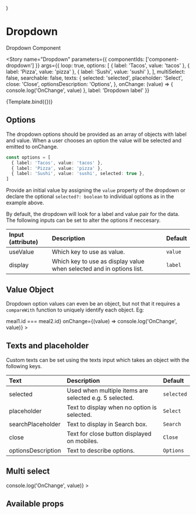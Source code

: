 
  <div style={{ paddingBottom: '150px' }}>
    <Dropdown {...props}></Dropdown>
  </div>
)

<Meta title="Components/Dropdown" component={Dropdown} />

# Dropdown

Dropdown Component

<Story
  name="Dropdown"
  parameters={{
    componentIds: ['component-dropdown']
  }}
  args={{
    loop: true,
    options: [
      { label: 'Tacos', value: 'tacos' },
      { label: 'Pizza', value: 'pizza' },
      { label: 'Sushi', value: 'sushi' },
    ],
    multiSelect: false,
    searchable: false,
    texts: {
      selected: 'selected',
      placeholder: 'Select',
      close: 'Close',
      optionsDescription: 'Options',
    },
    onChange: (value) => {
      console.log('OnChange', value)
    },
    label: 'Dropdown label'
  }}
>
  {Template.bind({})}
</Story>

## Options

The dropdown options should be provided as an array of objects with label and value. When a user chooses an option the value will be selected and emitted to onChange.

```typescript
const options = [
  { label: 'Tacos', value: 'tacos' },
  { label: 'Pizza', value: 'pizza' },
  { label: 'Sushi', value: 'sushi', selected: true },
]
```

Provide an initial value by assigning the `value` property of the dropdown or declare the optional `selected?: boolean` to individual options as in the example above.

By default, the dropdown will look for a label and value pair for the data. The following inputs can be set to alter the options if neccesary.

| Input (attribute) | Description                                                          | Default |
| :---------------- | :------------------------------------------------------------------- | :------ |
| useValue          | Which key to use as value.                                           | `value` |
| display           | Which key to use as display value when selected and in options list. | `label` |

## Value Object

Dropdown option values can even be an object, but not that it requires a `compareWith` function to uniquely identify each object. Eg:

<Canvas>
  <div style={{ height: '200px' }}>
    <Dropdown
      options={[
        { label: 'Tacos', value: { id: 'tacos', kitchen: 'mexican' } },
        { label: 'Pizza', value: { id: 'pizza', kitchen: 'italian' } },
        { label: 'Sushi', value: { id: 'sushi', kitchen: 'japanese' } },
      ]}
      compareWith={(meal1, meal2) => meal1.id === meal2.id}
      onChange={(value) => console.log('OnChange', value)}
    ></Dropdown>
  </div>
</Canvas>

## Texts and placeholder

Custom texts can be set using the texts input which takes an object with the following keys.

| Text               | Description                                            | Default    |
| :----------------- | :----------------------------------------------------- | :--------- |
| selected           | Used when multiple items are selected e.g. 5 selected. | `selected` |
| placeholder        | Text to display when no option is selected.            | `Select`   |
| searchPlaceholder  | Text to display in Search box.                         | `Search`   |
| close              | Text for close button displayed on mobiles.            | `Close`    |
| optionsDescription | Text to describe options.                              | `Options`  |

## Multi select

<Canvas>
  <div style={{ height: '200px' }}>
    <Dropdown
      multiSelect
      options={[
        { label: 'Tacos', value: 'tacos' },
        { label: 'Pizza', value: 'pizza' },
        { label: 'Sushi', value: 'sushi' },
      ]}
      onChange={(value) => console.log('OnChange', value)}
    ></Dropdown>
  </div>
</Canvas>

## Available props

<ArgsTable of={Dropdown} />

